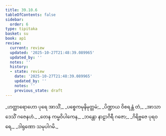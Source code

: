 ```yaml
---
title: 39.10.6
tableOfContents: false
sidebar:
  order: 6
type: tipitaka
basket: su
book: ap1
review:
  current: review
  updated: '2025-10-27T21:48:39.089965'
  updated_by: ''
  notes: ''
  history:
  - state: review
    date: '2025-10-27T21:48:39.089965'
    updated_by: ''
    notes: ''
    previous_state: draft
---
```



<ReviewStatus review={frontmatter.review} showDetails={true} />

<HypothesisAnnotation frontmatter={frontmatter} />

<DynamicBreadcrumb />

<Division number="82" book="ap1" e="ch" v="20" p="348">

<Paragraph number="4276" type="verses" book="ap1">
_ဟတ္ထာရောဟော ပုရေ အာသိံ,_  
_ပစ္စေကမုနိမုတ္တမံ;_  
_ပိဏ္ဍာယ ဝိစရန္တံ တံ,_  
_အာသာဒေသိံ ဂဇေနဟံ._  

</Paragraph>

</Division>
<Division number="83" book="ap1" e="ch" v="20" p="348">

<Paragraph number="4277" type="verses" book="ap1">
_တေန ကမ္မဝိပါကေန,_  
_ဘန္တော နာဠာဂိရီ ဂဇော;_  
_ဂိရိဗ္ဗဇေ ပုရဝရေ,_  
_ဒါရုဏော သမုပါဂမိ._
</Paragraph>
</Division>